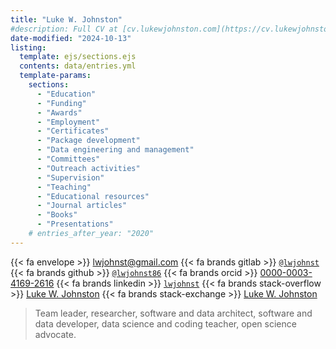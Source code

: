 ```yaml
---
title: "Luke W. Johnston"
#description: Full CV at [cv.lukewjohnston.com](https://cv.lukewjohnston.com).
date-modified: "2024-10-13"
listing:
  template: ejs/sections.ejs
  contents: data/entries.yml
  template-params: 
    sections: 
      - "Education"
      - "Funding"
      - "Awards"
      - "Employment"
      - "Certificates"
      - "Package development"
      - "Data engineering and management"
      - "Committees"
      - "Outreach activities"
      - "Supervision"
      - "Teaching"
      - "Educational resources"
      - "Journal articles"
      - "Books"
      - "Presentations"
    # entries_after_year: "2020"
---
```


{{< fa envelope >}} [lwjohnst\@gmail.com](mailto:lwjohnst@gmail.com){.email}
{{< fa brands gitlab >}} [`@lwjohnst`](https://gitlab.com/lwjohnst/)
{{< fa brands github >}} [`@lwjohnst86`](https://github.com/lwjohnst86/)
{{< fa brands orcid >}} [0000-0003-4169-2616](https://orcid.org/0000-0003-4169-2616)
{{< fa brands linkedin >}} [`lwjohnst`](www.linkedin.com/in/lwjohnst)
{{< fa brands stack-overflow >}} [Luke W.
Johnston](https://stackoverflow.com/users/2632184)
{{< fa brands stack-exchange >}} [Luke W.
Johnston](https://stackexchange.com/users/1992995)

> Team leader, researcher, software and data architect, software and
> data developer, data science and coding teacher, open science
> advocate.

<!--
Personal philosophy?
Skills?
-->